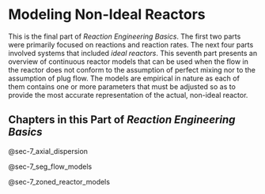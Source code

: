 # Modeling Non-Ideal Reactors

This is the final part of *Reaction Engineering Basics*. The first two parts were primarily focused on reactions and reaction rates. The next four parts involved systems that included *ideal reactors*. This seventh part presents an overview of continuous reactor models that can be used when the flow in the reactor does not conform to the assumption of perfect mixing nor to the assumption of plug flow. The models are empirical in nature as each of them contains one or more parameters that must be adjusted so as to provide the most accurate representation of the actual, non-ideal reactor.

## Chapters in this Part of *Reaction Engineering Basics*

@sec-7_axial_dispersion

@sec-7_seg_flow_models

@sec-7_zoned_reactor_models
